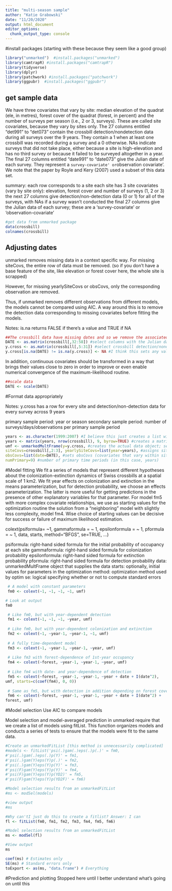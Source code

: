 ```yaml
---
title: "multi-season sample"
author: "Katie Grabowski"
date: "11/20/2020"
output: html_document
editor_options: 
  chunk_output_type: console
---
```


#install packages (starting with these because they seem like a good group)
```r
library("unmarked")  #install.packages("unmarked") 
library(camtrapR) #install.packages("camtrapR")
library(tidyverse)
library(dplyr)
library(patchwork) #install.packages("patchwork")
library(ggpubr)  #install.packages("ggpubr")
```

## get sample data
We have three covariates that vary by site: median elevation of the quadrat (ele, in metres), forest cover of the quadrat (forest, in percent) and the number of surveys per season (i.e., 2 or 3, surveys). These are called site covariates, because they vary by sites only. The 27 columns entitled "det991" to "det073" contain the crossbill detection/nondetection data during all surveys over the 9 years. They contain a 1 when at least one crossbill was recorded during a survey and a 0 otherwise. NAs indicate surveys that did not take place, either because a site is high-elevation and has no third survey or because it failed to be surveyed altogether in a year. The final 27 columns entitled "date991" to "date073" give the Julian date of each survey. They represent a `survey-covariate' or `observation covariate'. We note that the paper by Royle and Kery (2007) used a subset of this data set.

summary: 
each row corresponds to a site
each site has 3 site covariates (vary by site only): elevation, forest cover and number of surveys (1, 2 or 3)
the next 27 columns give detection/non-detection data (0 or 1) for all of the surveys, with NAs if a survey wasn't conducted
the final 27 columns give the Julian data of each survey; these are a 'survey-covariate' or 'observation-covariate'


```r
#get data from unmarked package
data(crossbill)
colnames(crossbill)
```

## Adjusting dates

unmarked removes missing data in a context specific way. For missing siteCovs, the
entire row of data must be removed. (so if you don't have a base feature of the site, like elevation or forest cover here, the whole site is scrapped)

However, for missing yearlySiteCovs or obsCovs, only
the corresponding observation are removed. 

Thus, if unmarked removes different
observations from different models, the models cannot be compared using AIC. A way
around this is to remove the detection data corresponding to missing covariates before
fitting the models.

Notes: 
is.na returns FALSE if there's a value and TRUE if NA
```r
##The crossbill data have missing dates and so we remove the associated detection/non-detection data.
DATE <- as.matrix(crossbill[,32:58]) #select columns with the Julian date of each survey
y.cross <- as.matrix(crossbill[,5:31]) #select crossbill detection/nondetection data during all surveys over the 9 years
y.cross[is.na(DATE) != is.na(y.cross)] <- NA #I think this sets any values where either the date or the detection data is missing equal to NA (if both have data, nothing happens, and if neither has data, it's already NA, I believe)
```

In addition, continuous covariates should be transformed in a way that brings their
values close to zero in order to improve or even enable numerical convergence of the
maximum-likelihood routine. 

```r
##scale data
DATE <- scale(DATE)
```

#Format data appropriately

Notes:
y.cross has a row for every site and detection/non-detection data for every survey across 9 years 

primary sample period: year or season
secondary sample period: number of surveys/days/observations per primary sample period

```r
years <- as.character(1999:2007) #I believe this just creates a list with the relevant years? another example of using colext does the same
years <- matrix(years, nrow(crossbill), 9, byrow=TRUE) #creates a matrix with each of the years across the rows, and a row for each site (another colext examples do the same)
umf <- unmarkedMultFrame(y=y.cross, #creates the actual data object; sets y to y.cross (matrix of observed data)
siteCovs=crossbill[,2:3], yearlySiteCovs=list(year=years), #assigns siteCovs to the second and third columns of crossbill (elevation and forest); assigns the list of years as the yearlySiteCovs (covariates at the site-year level)
obsCovs=list(date=DATE), #sets obsCovs (covariates that vary within site-year-observation level) to DATE
numPrimary=9) #number of primary time periods (in this case, years)
```

#Model fitting
We fit a series of models that represent different hypotheses about the
colonization-extinction dynamics of Swiss crossbills at a spatial scale of 1 km2. We fit year
effects on colonization and extinction in the means parameterization, but for detection
probability, we choose an effects parameterization. The latter is more useful for getting
predictions in the presence of other explanatory variables for that parameter. For model
fm5 with more complex covariate relationships, we use as starting values for the
optimization routine the solution from a "neighboring" model with slightly less complexity,
model fm4. Wise choice of starting values can be decisive for success or failure of maximum
likelihood estimation.

colext(psiformula= ~1, gammaformula =  ~ 1, epsilonformula = ~ 1,
    pformula = ~ 1, data, starts, method="BFGS", se=TRUE, ...)

psiformula: right-hand sided formula for the initial probability of occupancy at each site
gammaformula: right-hand sided formula for colonization probability
epsilonformula: right-hand sided formula for extinction probability
pformula: right-hand sided formula for detection probability
data: unmarkedMultFrame object that supplies the data
starts: optionally, initial values for parameters in the optimization
method: optimization method used by optim
se: logical specifying whether or not to compute standard errors

```r
 # A model with constant parameters
 fm0 <- colext(~1, ~1, ~1, ~1, umf)

# Look at output
fm0

 # Like fm0, but with year-dependent detection
 fm1 <- colext(~1, ~1, ~1, ~year, umf)
 
 # Like fm0, but with year-dependent colonization and extinction
 fm2 <- colext(~1, ~year-1, ~year-1, ~1, umf)
 
 # A fully time-dependent model
 fm3 <- colext(~1, ~year-1, ~year-1, ~year, umf)
 
 # Like fm3 with forest-dependence of 1st-year occupancy
 fm4 <- colext(~forest, ~year-1, ~year-1, ~year, umf)
 
 # Like fm4 with date- and year-dependence of detection
 fm5 <- colext(~forest, ~year-1, ~year-1, ~year + date + I(date^2),
umf, starts=c(coef(fm4), 0, 0))
 
 # Same as fm5, but with detection in addition depending on forest cover
 fm6 <- colext(~forest, ~year-1, ~year-1, ~year + date + I(date^2) +
forest, umf)

```

#Model selection
Use AIC to compare models

Model selection and model-averaged prediction in unmarked require that we create a
list of models using fitList. This function organizes models and conducts a series of tests to
ensure that the models were fit to the same data.

```r
#Create an unmarkedFitList [this method is unnecessarily complicated]
#models <- fitList('psi(.)gam(.)eps(.)p(.)' = fm0,
#'psi(.)gam(.)eps(.)p(Y)' = fm1,
#'psi(.)gam(Y)eps(Y)p(.)' = fm2,
#'psi(.)gam(Y)eps(Y)p(Y)' = fm3,
#'psi(F)gam(Y)eps(Y)p(Y)' = fm4,
#'psi(F)gam(Y)eps(Y)p(YD2)' = fm5,
#'psi(F)gam(Y)eps(Y)p(YD2F)' = fm6)

#Model selection results from an unmarkedFitList
#ms <- modSel(models)

#view output
#ms

#Why can'tI just do this to create a fitlist? Answer: I can
fl <- fitList(fm0, fm1, fm2, fm3, fm4, fm5, fm6)

#Model selection results from an unmarkedFitList
ms <- modSel(fl)

#View output
ms

coef(ms) # Estimates only
SE(ms) # Standard errors only
toExport <- as(ms, "data.frame") # Everything
```

#Prediction and plotting
Stopped here until I better understand what's going on until this